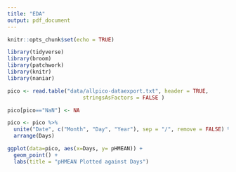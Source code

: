 ```yaml
---
title: "EDA"
output: pdf_document
---
```


```r
knitr::opts_chunk$set(echo = TRUE)
```

```r
library(tidyverse)
library(broom)
library(patchwork)
library(knitr)
library(naniar)
```


```r
pico <- read.table("data/allpico-dataexport.txt", header = TRUE, 
                        stringsAsFactors = FALSE )
```

```r
pico[pico=="NaN"] <- NA
```

```r
pico <- pico %>% 
  unite("Date", c("Month", "Day", "Year"), sep = "/", remove = FALSE) %>% 
  arrange(Days)
```

```r
ggplot(data=pico, aes(x=Days, y= pHMEAN)) +
  geom_point() +
  labs(title = "pHMEAN Plotted against Days")
```

